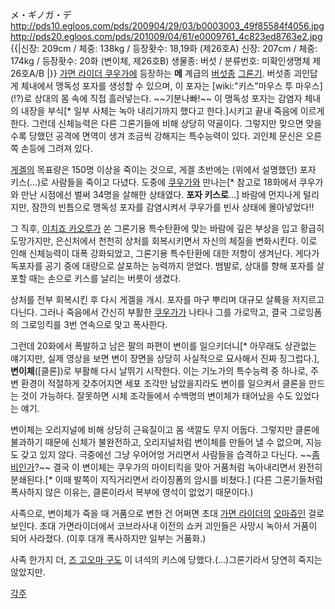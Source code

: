 メ・ギノガ・デ
http://pds10.egloos.com/pds/200904/29/03/b0003003_49f85584f4056.jpg
http://pds20.egloos.com/pds/201009/04/61/e0009761_4c823ed8763e2.jpg
{{|신장: 209cm / 체중: 138kg / 등장홧수: 18,19화 (제26호A)
신장: 207cm / 체중: 174kg / 등장홧수: 20화 (변이체, 제26호B)
생물종: 버섯 / 분류번호: 미확인생명체 제26호A/B |}}
[[가면 라이더 쿠우가]]에 등장하는 '''메''' 계급의 [[버섯]]종 [[그론기]]. 버섯종 괴인답게 체내에서 맹독성 포자를 생성할 수 있으며, 이 포자는 [wiki:"키스"마우스 투 마우스](!?)로 상대의 몸 속에 직접 흘러넣는다. ~~기분나빠!~~ 이 맹독성 포자는 감염자 체내의 내장을 부식[* 일부 사체는 녹아 내리기까지 했다고 한다.]시키고 끝내 죽음에 이르게 한다. 그런데 신체능력은 다른 그론기들에 비해 상당히 약골이다. 그렇지만 맞으면 맞을수록 당했던 공격에 면역이 생겨 조금씩 강해지는 특수능력이 있다. 괴인체 문신은 오른쪽 손등에 그려져 있다.

[[게겔]]의 목표량은 150명 이상을 죽이는 것으로, 게겔 초반에는 (위에서 설명했던) 포자 키스(...)로 사람들을 죽이고 다녔다. 도중에 [[쿠우가]]와 만나는[* 참고로 18화에서 쿠우가와 만난 시점에선 벌써 34명을 살해한 상태였다. '''포자 키스로'''...] 바람에 먼지나게 털리지만, 잠깐의 빈틈으로 맹독성 포자를 감염시켜서 쿠우가를 빈사 상태에 몰아넣었다!!

그 직후, [[이치죠 카오루]]가 쏜 그론기용 특수탄환에 맞는 바람에 깊은 부상을 입고 황급히 도망가지만, 은신처에서 천천히 상처를 회복시키면서 자신의 체질을 변화시킨다. 이로 인해 신체능력이 대폭 강화되었고, 그론기용 특수탄환에 대한 저항이 생겨난다. 게다가 독포자를 공기 중에 대량으로 살포하는 능력까지 얻었다. 뱀발로, 상대를 향해 포자를 살포할 때는 손으로 키스를 날리는 버릇이 생겼다.

상처를 전부 회복시킨 후 다시 게겔을 개시. 포자를 마구 뿌리며 대규모 살륙을 저지르고 다닌다. 그러나 죽음에서 간신히 부활한 [[쿠우가]]가 나타나 그를 가로막고, 결국 그로잉폼의 그로잉킥를 3번 연속으로 맞고 폭사한다. 

그런데 20화에서 폭발하고 남은 팔의 파편이 변이를 일으키더니[* 아무래도 상관없는 얘기지만, 실제 영상을 보면 변이 장면을 상당히 사실적으로 묘사해서 진짜 징그럽다.], '''변이체'''([클론])로 부활해 다시 날뛰기 시작한다. 이는 기노가의 특수능력 중 하나로, 주변 환경이 적절하게 갖추어지면 세포 조각만 남았을지라도 변이를 일으켜서 클론을 만드는 것이 가능하다. 잘못하면 시체 조각들에서 수백명의 변이체가 태어났을 수도 있었다는 얘기.

변이체는 오리지널에 비해 상당히 근육질이고 몸 색깔도 무지 어둡다. 그렇지만 클론에 불과하기 때문에 신체가 불완전하고, 오리지널처럼 변이체를 만들어 낼 수 없으며, 지능도 갖고 있지 않다. 극중에선 그냥 우어어엉 거리면서 사람들을 습격하고 다닌다. ~~[[좀비]]인가?~~  결국 이 변이체는 쿠우가의 마이티킥을 맞아 거품처럼 녹아내리면서 완전히 분쇄된다.[* 이때 발쪽이 지직거리면서 라이징폼의 암시를 비쳤다.] (다른 그론기들처럼 폭사하지 않은 이유는, 클론이라서 복부에 영석이 없었기 때문이다.) 

사족으로, 변이체가 죽을 때 거품으로 변한 건 어쩌면 초대 [[가면 라이더]]의 [[오마쥬]]인 걸로 보인다. 초대 가면라이더에서 코브라사내 이전의 쇼커 괴인들은 사망시 녹아서 거품이 되어 사라졌다. (이후 대개 폭사하지만 일부는 거품화.)

사족 한가지 더, [[즈 고오마 구]]도 이 녀석의 키스에 당했다.(...)그론기라서 당연히 죽지는 않았지만.

[[각주]]
